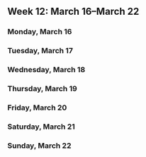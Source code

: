 Week 12: March 16–March 22
--------------------------

### Monday, March 16

### Tuesday, March 17

### Wednesday, March 18

### Thursday, March 19

### Friday, March 20

### Saturday, March 21

### Sunday, March 22
